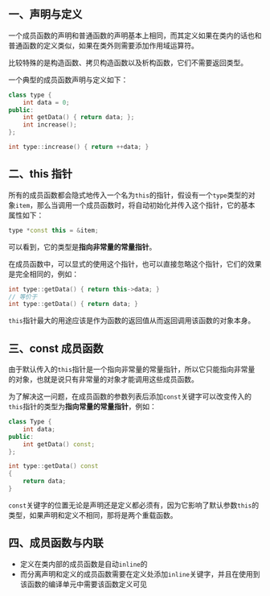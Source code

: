 ## 一、声明与定义

一个成员函数的声明和普通函数的声明基本上相同，而其定义如果在类内的话也和普通函数的定义类似，如果在类外则需要添加作用域运算符。

比较特殊的是构造函数、拷贝构造函数以及析构函数，它们不需要返回类型。

一个典型的成员函数声明与定义如下：

```cpp
class type {
    int data = 0;
public:
    int getData() { return data; };
    int increase();
};

int type::increase() { return ++data; }
```



## 二、this 指针

所有的成员函数都会隐式地传入一个名为`this`的指针，假设有一个`type`类型的对象`item`，那么当调用一个成员函数时，将自动初始化并传入这个指针，它的基本属性如下：

```cpp
type *const this = &item;
```

可以看到，它的类型是**指向非常量的常量指针**。

在成员函数中，可以显式的使用这个指针，也可以直接忽略这个指针，它们的效果是完全相同的，例如：

```cpp
int type::getData() { return this->data; }
// 等价于
int type::getData() { return data; }
```

`this`指针最大的用途应该是作为函数的返回值从而返回调用该函数的对象本身。



## 三、const 成员函数

由于默认传入的`this`指针是一个指向非常量的常量指针，所以它只能指向非常量的对象，也就是说只有非常量的对象才能调用这些成员函数。

为了解决这一问题，在成员函数的参数列表后添加`const`关键字可以改变传入的`this`指针的类型为**指向常量的常量指针**，例如：

```cpp
class Type {
    int data;
public:
    int getData() const;
};

int type::getData() const
{
    return data;
}
```

`const`关键字的位置无论是声明还是定义都必须有，因为它影响了默认参数`this`的类型，如果声明和定义不相同，那将是两个重载函数。



## 四、成员函数与内联

- 定义在类内部的成员函数是自动`inline`的
- 而分离声明和定义的成员函数需要在定义处添加`inline`关键字，并且在使用到该函数的编译单元中需要该函数定义可见
